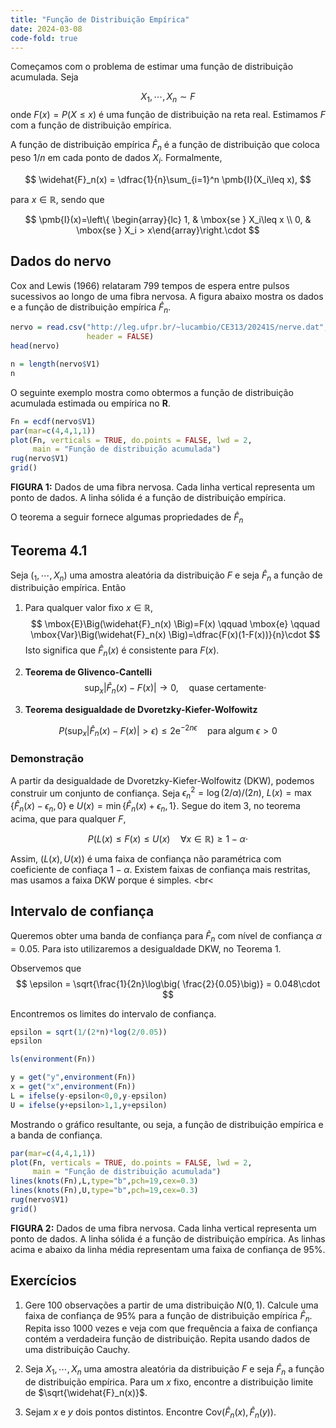 ```yaml
---
title: "Função de Distribuição Empírica"
date: 2024-03-08
code-fold: true
---
```


Começamos com o problema de estimar uma função de distribuição acumulada. Seja 

$$X_1,\cdots, X_n\sim F$$
onde $F(x) = P(X\leq x)$ é uma função de distribuição na reta real. Estimamos $F$ com a função de distribuição
empírica.

A função de distribuição empírica $\widehat{F}_n$ é a função de distribuição que coloca peso $1/n$ em cada ponto
de dados $X_i$. Formalmente, 

$$
\widehat{F}_n(x) = \dfrac{1}{n}\sum_{i=1}^n \pmb{I}(X_i\leq x),
$$

para $x\in\mathbb{R}$, sendo que 

$$
    \pmb{I}(x)=\left\{
        \begin{array}{lc} 1, & \mbox{se } X_i\leq x \\
        0, & \mbox{se } X_i > x\end{array}\right.\cdot
$$

## Dados do nervo

Cox and Lewis (1966) relataram 799 tempos de espera entre pulsos sucessivos ao longo de uma fibra nervosa. A figura abaixo mostra os
dados e a função de distribuição empírica $\widehat{F}_n$.

```r
nervo = read.csv("http://leg.ufpr.br/~lucambio/CE313/20241S/nerve.dat",
                 header = FALSE) 
head(nervo)
```

```r
n = length(nervo$V1)
n
```

O seguinte exemplo mostra como obtermos a função de distribuição acumulada estimada ou empírica no **R**.

```r
Fn = ecdf(nervo$V1)
par(mar=c(4,4,1,1))
plot(Fn, verticals = TRUE, do.points = FALSE, lwd = 2, 
     main = "Função de distribuição acumulada")
rug(nervo$V1)
grid()
```

**FIGURA 1:** Dados de uma fibra nervosa. Cada linha vertical representa um ponto de dados. A linha sólida é a função de distribuição empírica.


O teorema a seguir fornece algumas propriedades de $\widehat{F}_n$



::: {.callout-note appearance="simple"}
## Teorema 4.1

Seja $(_1,\cdots,X_n)$ uma amostra aleatória da distribuição $F$ e seja $\widehat{F}_n$ a função de distribuição empírica. Então

1. Para qualquer valor fixo $x\in\mathbb{R}$, 
$$
\mbox{E}\Big(\widehat{F}_n(x) \Big)=F(x) \qquad \mbox{e} \qquad
\mbox{Var}\Big(\widehat{F}_n(x) \Big)=\dfrac{F(x)(1-F(x))}{n}\cdot
$$
Isto significa que $\widehat{F}_n(x)$ é consistente para $F(x)$.

2. **Teorema de Glivenco-Cantelli** 
$$
\sup_x |\widehat{F}_n(x)-F(x) | \to 0, \quad \mbox{quase
certamente}\cdot
$$
3. **Teorema desigualdade de Dvoretzky-Kiefer-Wolfowitz**

$$
P \left( \sup_x | \widehat{F}_n (x) - F(x) | > \epsilon \right)
\leq 2\mbox{e}^{-2n\epsilon} \quad \mbox{para algum } \epsilon > 0
$$
:::

### Demonstração

A partir da desigualdade de Dvoretzky-Kiefer-Wolfowitz (DKW), podemos construir um conjunto de confiança. Seja $\epsilon^2_n = \log(2/\alpha)/(2n)$, $L(x) = \max\{\widehat{F}_n(x) - \epsilon_n,0\}$ e $U(x) = \min\{\widehat{F}_n(x) + \epsilon_n, 1\}$. Segue do item 3, no teorema acima, que para qualquer $F$, 

$$
P\Big( L(x)\leq F(x)\leq U(x) \quad \forall x\in\mathbb{R}\Big) \geq
1-\alpha\cdot
$$

Assim, $\big(L(x), U(x)\big)$ é
uma faixa de confiança não paramétrica com coeficiente de confiaça $1-\alpha$. Existem faixas de confiança
mais restritas, mas usamos a faixa DKW porque é simples.
&lt;br&lt;


## Intervalo de confiança

Queremos obter uma banda de confiança para $\widehat{F}_n$ com nível de confiança $\alpha=0.05$. Para isto utilizaremos a desigualdade DKW, no Teorema 1.

Observemos que 
$$
\epsilon = \sqrt{\frac{1}{2n}\log\big( \frac{2}{0.05}\big)} = 0.048\cdot
$$

Encontremos os limites do intervalo de confiança.

```r
epsilon = sqrt(1/(2*n)*log(2/0.05))
epsilon
```

```r
ls(environment(Fn))
```

```r
y = get("y",environment(Fn))
x = get("x",environment(Fn))
L = ifelse(y-epsilon<0,0,y-epsilon)
U = ifelse(y+epsilon>1,1,y+epsilon)
```


Mostrando o gráfico resultante, ou seja, a função de distribuição empírica e a banda de confiança.
```r
par(mar=c(4,4,1,1))
plot(Fn, verticals = TRUE, do.points = FALSE, lwd = 2, 
     main = "Função de distribuição acumulada")
lines(knots(Fn),L,type="b",pch=19,cex=0.3)
lines(knots(Fn),U,type="b",pch=19,cex=0.3)
rug(nervo$V1)
grid()
```

**FIGURA 2:** Dados de uma fibra nervosa. Cada linha vertical representa um ponto de dados. A linha sólida é a função de distribuição empírica. As linhas acima e abaixo da linha média representam uma faixa de confiança de 95%.


## Exercícios

1. Gere 100 observações a partir de uma distribuição $N(0,1)$. Calcule uma faixa de confiança de 95% para a função de distribuição empírica $\widehat{F}_n$. Repita isso 1000 vezes e veja com que frequência a faixa de confiança contém a verdadeira função de distribuição. Repita usando dados de uma distribuição Cauchy.

2. Seja $X_1,\cdots, X_n$ uma amostra aleatória da distribuição $F$ e seja $\widehat{F}_n$ a função de distribuição empírica. Para um $x$
fixo, encontre a distribuição limite de $\sqrt{\widehat{F}_n(x)}$.

3. Sejam $x$ e $y$ dois pontos distintos. Encontre $\mbox{Cov}\Big(\widehat{F}_n(x),\widehat{F}_n(y)\Big)$.

